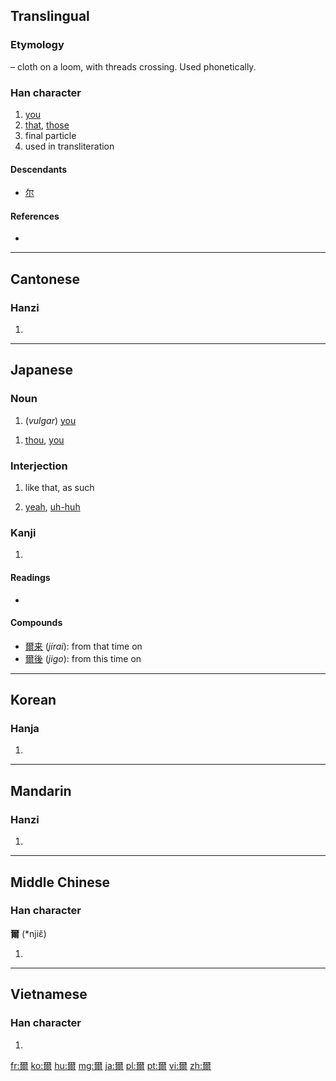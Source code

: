 {{also|尔|尓}}
==Translingual==
{{zh-forms|[[尔]]|爾}}

===Etymology===
{{liushu|p}} – cloth on a loom, with threads crossing. Used phonetically.

===Han character===
{{Han char|rn=89|rad=爻|as=10|sn=14|four=1022<sub>7</sub>|canj=一火月大 (MFBK)}}

# [[you]]
# [[that]], [[those]]
# final particle
# used in transliteration

====Descendants====
* [[尔]]

====References====
* {{Han ref|kx=0691.040|dkj=19750|dj=1104.030|hdz=10027.010|uh=723E|ud=29246|bh=BAB8|bd=47800}}

----

==Cantonese==

===Hanzi===
{{yue-hanzi|jyut=|y=yi5|sim=尔}}

# {{defn|lang=yue|sort=爻10}}

----

==Japanese==

===Noun===
{{ja-noun|k|hira=おれ|rom=ore}}

# {{archaic|lang=ja|skey=おれ}} (''vulgar'') [[you]]
{{ja-noun|k|hira=なんじ|rom=nanji}}
# {{archaic|lang=ja|skey=なんじ}} [[thou]], [[you]]

===Interjection===
{{ja-pos|k|interjection|hira=しか|rom=shika}}

# {{archaic|lang=ja|skey=しか}} like that, as such
# [[yeah]], [[uh-huh]]

===Kanji===
{{ja-kanji|grade=|rs=爻10}}

# {{defn|lang=ja|sort=爻10}}

====Readings====
* {{ja-readings|on=[[じ]] (''ji''), [[に]] (''ni'')|kun=[[おれ]] (''ore''), [[しか]] (''shika''), [[しかり]] (''shikari''), [[その]] (''sono''), [[なんじ]] (''nanji''), [[のみ]] (''nomi'')|nanori=[[あきら]] (''akira''), [[ちか]] (''chika''), [[み]] (''mi''), [[みつる]] (''mitsuru'')}}

====Compounds====
* [[爾来]] (''jirai''): from that time on
* [[爾後]] (''jigo''): from this time on

----

==Korean==

===Hanja===
{{ko-hanja|hangeul=이|eumhun=|rv=i|mr=i|y=i}}

# {{defn|lang=ko|sort=爻10}}

----

==Mandarin==

===Hanzi===
{{cmn-hanzi|sim=尔|pin=[[ěr]] ([[er3]]), [[pán]] ([[pan2]])|wg=erh<sup>3</sup>, p'an<sup>2</sup>}}

# {{defn|lang=cmn|sort=爻10}}

----

==Middle Chinese==

===Han character===
'''爾''' (*njiɛ̌)<!--note: asterisk indicates that this character appears more than four times in the Tang Dynasty corpus of literature-->

# {{defn|Middle Chinese}}

----

==Vietnamese==

===Han character===
{{vi-hantu|[[nhĩ]], [[nhãi]]|rs=爻10}}

# {{defn|lang=vi|sort=爻10}}

[[fr:爾]]
[[ko:爾]]
[[hu:爾]]
[[mg:爾]]
[[ja:爾]]
[[pl:爾]]
[[pt:爾]]
[[vi:爾]]
[[zh:爾]]